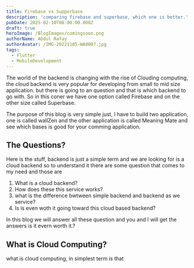 ```yaml
---
title: Firebase vs Supperbase
description: 'comparing firebase and superbase, which one is better.'
pubDate: 2025-02-10T08:00:00.000Z
draft: true
heroImage: /BlogImages/comingsoon.png
authorName: Abdul Rafay
authorAvatar: /IMG-20221105-WA0007.jpg
tags:
  - Flutter
  - MobileDevelopment
---
```


The world of the backend is changing with the rise of Clouding computing, the cloud backend is very popular for developing from small to mid size application. but there is going to an question and that is which backend to go with. So in this coner we have one option called Firebase and on the other size called Superbase.

The purpose of this blog is very simple just, I have to build two application, one is called wallZen and the other application is called Meaning Mate and see which bases is good for your comming application.

## The Questions?

Here is the stuff, backend is just a simple term  and we are looking for is a cloud backend so to understand it there are some question that comes to my need and those are

1. What is a cloud backend?
2. How does these this service works?
3. what is the difference bwtween simple backend and backend as we service?
4. Is is even woth it going toward this cloud based backend?

In this blog we will answer all these question and you and I will get the answers is it evern worth it.?

## What is Cloud Computing?

what is cloud computing, in simplest term is that
